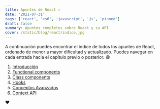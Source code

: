 ```yaml
---
title: Apuntes de React ⚛️
date: '2021-07-31'
tags: ['react', 'es6', 'javascript', 'js', 'pinned']
draft: false
summary: Apuntes completos sobre React y su API
cover: /static/blog/react/indice.jpg
---
```


A continuación puedes encontrar el índice de todos los apuntes de React, ordenado de menor a mayor dificultad y actualizado. Puedes navegar en cada entrada hacia el capítulo previo o posterior. 😄

1. <a href="/blog/react/intro" target="_blank" rel="noopener noreferrer">
     Introducción
   </a>
2. <a href="/blog/react/functional-components" target="_blank" rel="noopener noreferrer">
     Functional components
   </a>
3. <a href="/blog/react/class-components" target="_blank" rel="noopener noreferrer">
     Class components
   </a>
4. <a href="/blog/react/hooks" target="_blank" rel="noopener noreferrer">
     Hooks
   </a>
5. <a href="/blog/react/conceptos-avanzados" target="_blank" rel="noopener noreferrer">
     Conceptos Avanzados
   </a>
6. <a href="/blog/react/context-api" target="_blank" rel="noopener noreferrer">
     Context API
   </a>

❤️
